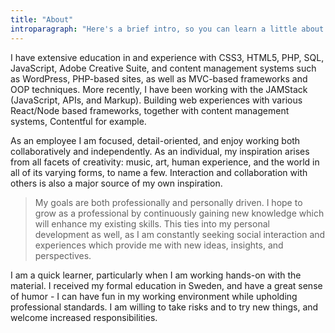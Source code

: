 ```yaml
---
title: "About"
introparagraph: "Here's a brief intro, so you can learn a little about who I am."
---
```


I have extensive education in and experience with CSS3, HTML5, PHP, SQL, JavaScript, Adobe Creative Suite, and content management systems such as WordPress, PHP-based sites, as well as MVC-based frameworks and OOP techniques. More recently, I have been working with the JAMStack (JavaScript, APIs, and Markup). Building web experiences with various React/Node based frameworks, together with content management systems, Contentful for example.

As an employee I am focused, detail-oriented, and enjoy working both collaboratively and independently. As an individual, my inspiration arises from all facets of creativity: music, art, human experience, and the world in all of its varying forms, to name a few. Interaction and collaboration with others is also a major source of my own inspiration.

> My goals are both professionally and personally driven. I hope to grow as a professional by continuously gaining new knowledge which will enhance my existing skills. This ties into my personal development as well, as I am constantly seeking social interaction and experiences which provide me with new ideas, insights, and perspectives.

I am a quick learner, particularly when I am working hands-on with the material. I received my formal education in Sweden, and have a great sense of humor - I can have fun in my working environment while upholding professional standards. I am willing to take risks and to try new things, and welcome increased responsibilities.
